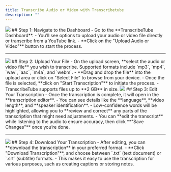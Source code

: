 ```yaml
---
title: Transcribe Audio or Video with Transcribetube
description: ""
---
```



<Frame caption="Caption Text">
  <img src="images/transcribe-audio-transcribetube.jpg" />
</Frame>
## Step 1: Navigate to the Dashboard
- Go to the **TranscribeTube Dashboard**.
- You’ll see options to upload your audio or video file directly or transcribe from a YouTube link.
- **Click on the "Upload Audio or Video"** button to start the process.

---

<Frame caption="Caption Text">
  <img src="images/upload-audio-or-video-transcribetube.jpg" />
</Frame>
## Step 2: Upload Your File
- On the upload screen, **select the audio or video file** you wish to transcribe. Supported formats include `mp3`, `mp4`, `wav`, `aac`, `m4a`, and `webm`.
- **Drag and drop the file** into the upload area or click on "Select File" to browse from your device.
- Once the file is selected, **click on "Start Transcription"** to initiate the process.
- TranscribeTube supports files up to **2 GB** in size.

<Frame caption="Caption Text">
  <img src="images/transcription-editor.jpg" />
</Frame>
## Step 3: Edit Your Transcription
- Once the transcription is complete, it will open in the **transcription editor**.
- You can see details like the **language**, **video length**, and **speaker identification**.
- Low-confidence words will be highlighted, allowing you to **review and correct** any parts of the transcription that might need adjustments.
- You can **edit the transcript** while listening to the audio to ensure accuracy, then click **"Save Changes"** once you’re done.

---
<Frame caption="Caption Text">
  <img src="images/download-the-transcription.jpg" />
</Frame>
## Step 4: Download Your Transcription
- After editing, you can **download the transcription** in your preferred format.
- **Click "Download Transcription"**, and choose between `.txt` (text document) or `.srt` (subtitle) formats.
- This makes it easy to use the transcription for various purposes, such as creating captions or storing notes.




